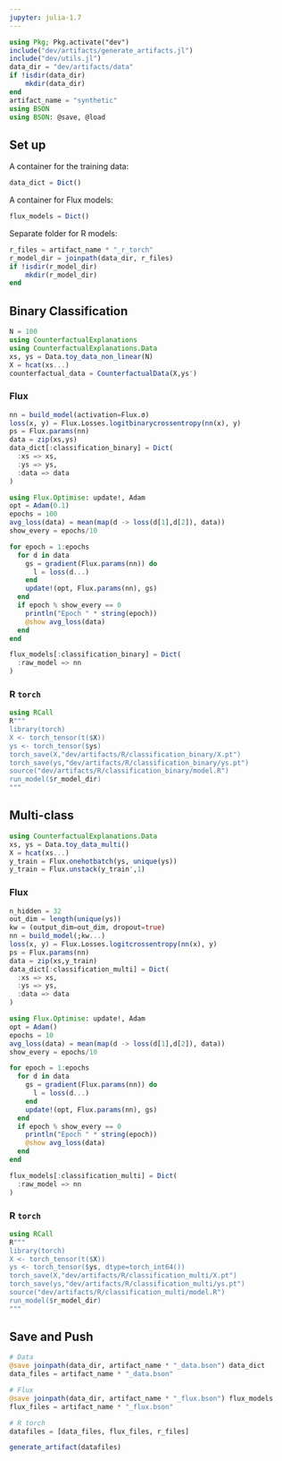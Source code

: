 ```yaml
---
jupyter: julia-1.7
---
```


```julia
using Pkg; Pkg.activate("dev")
include("dev/artifacts/generate_artifacts.jl")
include("dev/utils.jl")
data_dir = "dev/artifacts/data"
if !isdir(data_dir)
    mkdir(data_dir)
end
artifact_name = "synthetic"
using BSON
using BSON: @save, @load
```

## Set up

A container for the training data:

```julia
data_dict = Dict()
```

A container for Flux models:

```julia
flux_models = Dict()
```

Separate folder for R models:

```julia
r_files = artifact_name * "_r_torch"
r_model_dir = joinpath(data_dir, r_files)
if !isdir(r_model_dir)
    mkdir(r_model_dir)
end
```


## Binary Classification

```julia
N = 100
using CounterfactualExplanations
using CounterfactualExplanations.Data
xs, ys = Data.toy_data_non_linear(N)
X = hcat(xs...)
counterfactual_data = CounterfactualData(X,ys')
```

### Flux

```julia
nn = build_model(activation=Flux.σ)
loss(x, y) = Flux.Losses.logitbinarycrossentropy(nn(x), y)
ps = Flux.params(nn)
data = zip(xs,ys)
data_dict[:classification_binary] = Dict(
  :xs => xs,
  :ys => ys,
  :data => data
)
```

```julia
using Flux.Optimise: update!, Adam
opt = Adam(0.1)
epochs = 100
avg_loss(data) = mean(map(d -> loss(d[1],d[2]), data))
show_every = epochs/10

for epoch = 1:epochs
  for d in data
    gs = gradient(Flux.params(nn)) do
      l = loss(d...)
    end
    update!(opt, Flux.params(nn), gs)
  end
  if epoch % show_every == 0
    println("Epoch " * string(epoch))
    @show avg_loss(data)
  end
end
```

```julia
flux_models[:classification_binary] = Dict(
  :raw_model => nn
)
```

### R `torch`

```julia
using RCall
R"""
library(torch)
X <- torch_tensor(t($X))
ys <- torch_tensor($ys)
torch_save(X,"dev/artifacts/R/classification_binary/X.pt")
torch_save(ys,"dev/artifacts/R/classification_binary/ys.pt")
source("dev/artifacts/R/classification_binary/model.R")
run_model($r_model_dir)
"""
```

## Multi-class

```julia
using CounterfactualExplanations.Data
xs, ys = Data.toy_data_multi()
X = hcat(xs...)
y_train = Flux.onehotbatch(ys, unique(ys))
y_train = Flux.unstack(y_train',1)
```

### Flux

```julia
n_hidden = 32
out_dim = length(unique(ys))
kw = (output_dim=out_dim, dropout=true)
nn = build_model(;kw...)
loss(x, y) = Flux.Losses.logitcrossentropy(nn(x), y)
ps = Flux.params(nn)
data = zip(xs,y_train)
data_dict[:classification_multi] = Dict(
  :xs => xs,
  :ys => ys,
  :data => data
)
```

```julia
using Flux.Optimise: update!, Adam
opt = Adam()
epochs = 10
avg_loss(data) = mean(map(d -> loss(d[1],d[2]), data))
show_every = epochs/10

for epoch = 1:epochs
  for d in data
    gs = gradient(Flux.params(nn)) do
      l = loss(d...)
    end
    update!(opt, Flux.params(nn), gs)
  end
  if epoch % show_every == 0
    println("Epoch " * string(epoch))
    @show avg_loss(data)
  end
end
```

```julia
flux_models[:classification_multi] = Dict(
  :raw_model => nn
)
```

### R `torch`

```julia
using RCall
R"""
library(torch)
X <- torch_tensor(t($X))
ys <- torch_tensor($ys, dtype=torch_int64())
torch_save(X,"dev/artifacts/R/classification_multi/X.pt")
torch_save(ys,"dev/artifacts/R/classification_multi/ys.pt")
source("dev/artifacts/R/classification_multi/model.R")
run_model($r_model_dir)
"""
```

## Save and Push

```julia
# Data
@save joinpath(data_dir, artifact_name * "_data.bson") data_dict
data_files = artifact_name * "_data.bson"

# Flux
@save joinpath(data_dir, artifact_name * "_flux.bson") flux_models
flux_files = artifact_name * "_flux.bson"

# R torch
datafiles = [data_files, flux_files, r_files]

generate_artifact(datafiles)
```




